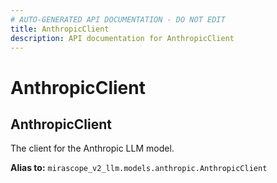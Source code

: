 ```yaml
---
# AUTO-GENERATED API DOCUMENTATION - DO NOT EDIT
title: AnthropicClient
description: API documentation for AnthropicClient
---
```


# AnthropicClient

## <ApiType type="Alias" path="calls/decorator/AnthropicClient" symbolName="AnthropicClient" /> AnthropicClient

The client for the Anthropic LLM model.


**Alias to:** `mirascope_v2_llm.models.anthropic.AnthropicClient`
